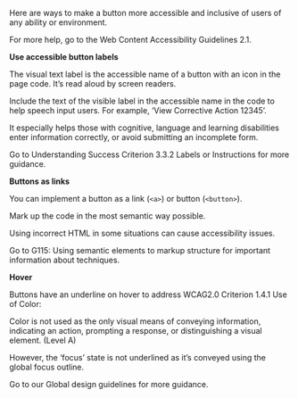 Here are ways to make a button more accessible and inclusive of users of any ability or environment.

For more help, go to the Web Content Accessibility Guidelines 2.1.

**Use accessible button labels**

The visual text label is the accessible name of a button with an icon in the page code. It’s read aloud by screen readers.

Include the text of the visible label in the accessible name in the code to help speech input users. For example, ‘View Corrective Action 12345’.

It especially helps those with cognitive, language and learning disabilities enter information correctly, or avoid submitting an incomplete form.

Go to Understanding Success Criterion 3.3.2 Labels or Instructions for more guidance.

**Buttons as links**

You can implement a button as a link (`<a>`) or button (`<button>`).

Mark up the code in the most semantic way possible.

Using incorrect HTML in some situations can cause accessibility issues.

Go to G115: Using semantic elements to markup structure for important information about techniques.

**Hover**

Buttons have an underline on hover to address WCAG2.0 Criterion 1.4.1 Use of Color:

Color is not used as the only visual means of conveying information, indicating an action, prompting a response, or distinguishing a visual element. (Level A)

However, the ‘focus’ state is not underlined as it’s conveyed using the global focus outline.

Go to our Global design guidelines for more guidance.
